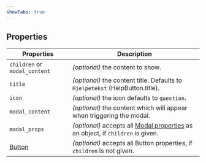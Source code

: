 ```yaml
---
showTabs: true
---
```


## Properties

| Properties                                    | Description                                                                                                           |
| --------------------------------------------- | --------------------------------------------------------------------------------------------------------------------- |
| `children` or `modal_content`                 | _(optional)_ the content to show.                                                                                     |
| `title`                                       | _(optional)_ the content title. Defaults to `Hjelpetekst` (HelpButton.title).                                         |
| `icon`                                        | _(optional)_ the icon defaults to `question`.                                                                         |
| `modal_content`                               | _(optional)_ the content which will appear when triggering the modal.                                                 |
| `modal_props`                                 | _(optional)_ accepts all [Modal properties](/uilib/components/modal/properties) as an object, if `children` is given. |
| [Button](/uilib/components/button/properties) | _(optional)_ accepts all Button properties, if `children` is not given.                                               |
